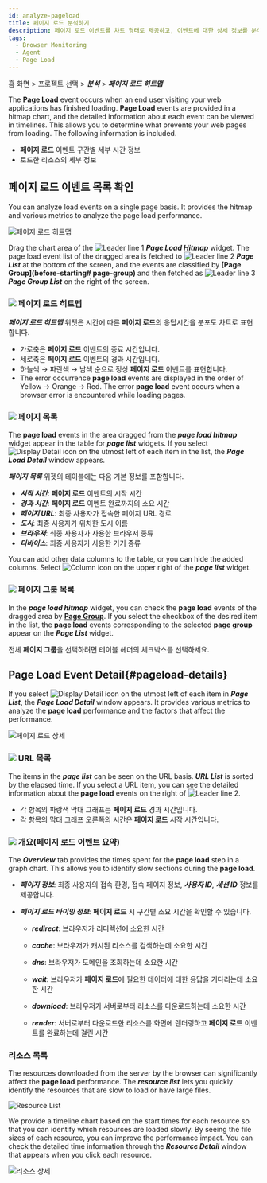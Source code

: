 ```yaml
---
id: analyze-pageload
title: 페이지 로드 분석하기
description: 페이지 로드 이벤트를 차트 형태로 제공하고, 이벤트에 대한 상세 정보를 분석할 수 있습니다.
tags:
  - Browser Monitoring
  - Agent
  - Page Load
---
```


홈 화면 > 프로젝트 선택 > **_분석_** > **_페이지 로드 히트맵_**

The **[Page Load](before-starting#load-page)** event occurs when an end user visiting your web applications has finished loading. **Page Load** events are provided in a hitmap chart, and the detailed information about each event can be viewed in timelines. This allows you to determine what prevents your web pages from loading. The following information is included.

-   **페이지 로드** 이벤트 구간별 세부 시간 정보
-   로드한 리소스의 세부 정보

## 페이지 로드 이벤트 목록 확인

You can analyze load events on a single page basis. It provides the hitmap and various metrics to analyze the page load performance.

![페이지 로드 히트맵](/img/rum-pageload-event-01.png)

Drag the chart area of the ![Leader line 1](/img/number-01.png) **_Page Load Hitmap_** widget. The page load event list of the dragged area is fetched to ![Leader line 2](/img/number-02.png) **_Page List_** at the bottom of the screen, and the events are classified by **[Page Group]\(before-starting# page-group)** and then fetched as ![Leader line 3](/img/number-03.png) **_Page Group List_** on the right of the screen.

### ![](/img/number-01.png) 페이지 로드 히트맵

**_페이지 로드 히트맵_** 위젯은 시간에 따른 **페이지 로드**의 응답시간을 분포도 차트로 표현합니다. 

-   가로축은 **페이지 로드** 이벤트의 종료 시간입니다.
-   세로축은 **페이지 로드** 이벤트의 경과 시간입니다.
-   <span class='lowfg'>하늘색</span> → <span class='normal'>파란색</span> → <span class='highfg'>남색</span> 순으로 정상 **페이지 로드** 이벤트를 표현합니다.
-   The error occurrence **page load** events are displayed in the order of <span class='logwr'>Yellow</span> → <span class='slow'>Orange</span> → <span class='vslow'>Red</span>. The error **page load** event occurs when a browser error is encountered while loading pages.

### ![](/img/number-02.png) 페이지 목록

The **page load** events in the area dragged from the **_page load hitmap_** widget appear in the table for **_page list_** widgets. If you select ![Display Detail icon](/img/ico-detail-view.svg) on the utmost left of each item in the list, the **_Page Load Detail_** window appears.

**_페이지 목록_** 위젯의 테이블에는 다음 기본 정보를 포함합니다.

-   **_시작 시간_**: **페이지 로드** 이벤트의 시작 시간
-   **_경과 시간_**: **페이지 로드** 이벤트 완료까지의 소요 시간
-   **_페이지 URL_**: 최종 사용자가 접속한 페이지 URL 경로
-   **_도시_**: 최종 사용자가 위치한 도시 이름
-   **_브라우저_**: 최종 사용자가 사용한 브라우저 종류
-   **_디바이스_**: 최종 사용자가 사용한 기기 종류

You can add other data columns to the table, or you can hide the added columns. Select ![Column icon](/img/ico-column.svg) on the upper right of the **_page list_** widget.

### ![](/img/number-03.png) 페이지 그룹 목록

In the **_page load hitmap_** widget, you can check the **page load** events of the dragged area by **[Page Group](before-starting#page-group)**. If you select the checkbox of the desired item in the list, the **page load** events corresponding to the selected **page group** appear on the **_Page List_** widget.

전체 **페이지 그룹**을 선택하려면 테이블 헤더의 체크박스를 선택하세요.

## Page Load Event Detail{#pageload-details}

If you select ![Display Detail icon](/img/ico-detail-view.svg) on the utmost left of each item in **_Page List_**, the **_Page Load Detail_** window appears. It provides various metrics to analyze the **page load** performance and the factors that affect the performance.

![페이지 로드 상세](/img/rum-pageload-event-02.png)

### ![](/img/number-01.png) URL 목록

The items in the **_page list_** can be seen on the URL basis. **_URL List_** is sorted by the elapsed time. If you select a URL item, you can see the detailed information about the **page load** events on the right of ![Leader line 2](/img/number-02.png).

-   각 항목의 파랑색 막대 그래프는 **페이지 로드** 경과 시간입니다.
-   각 항목의 막대 그래프 오른쪽의 시간은 **페이지 로드** 시작 시간입니다.

### ![](/img/number-02.png) 개요(페이지 로드 이벤트 요약)

The **_Overview_** tab provides the times spent for the **page load** step in a graph chart. This allows you to identify slow sections during the **page load**.

-   **_페이지 정보_**: 최종 사용자의 접속 환경, 접속 페이지 정보, **_사용자 ID_**, **_세션 ID_** 정보를 제공합니다.

-   **_페이지 로드 타이밍 정보_**: **페이지 로드** 시 구간별 소요 시간을 확인할 수 있습니다.

    -   **_redirect_**: 브라우저가 리디렉션에 소요한 시간

    -   **_cache_**: 브라우저가 캐시된 리소스를 검색하는데 소요한 시간

    -   **_dns_**: 브라우저가 도메인을 조회하는데 소요한 시간

    -   **_wait_**: 브라우저가 **페이지 로드**에 필요한 데이터에 대한 응답을 기다리는데 소요한 시간

    -   **_download_**: 브라우저가 서버로부터 리소스를 다운로드하는데 소요한 시간

    -   **_render_**: 서버로부터 다운로드한 리소스를 화면에 렌더링하고 **페이지 로드** 이벤트를 완료하는데 걸린 시간

### 리소스 목록

The resources downloaded from the server by the browser can significantly affect the **page load** performance. The **_resource list_** lets you quickly identify the resources that are slow to load or have large files.

![Resource List](/img/rum-pageload-event-03.png)

We provide a timeline chart based on the start times for each resource so that you can identify which resources are loaded slowly. By seeing the file sizes of each resource, you can improve the performance impact. You can check the detailed time information through the **_Resource Detail_** window that appears when you click each resource.

![리소스 상세](/img/rum-pageload-event-04.png)
